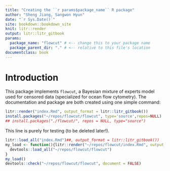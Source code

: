 ```yaml
---
title: "Creating the ``r params$package_name`` R package"
author: "Sheng Jiang, Sangwon Hyun"
date: "`r Sys.Date()`"
site: bookdown::bookdown_site
knit: litr::render
output: litr::litr_gitbook
params:
  package_name: "flowcut" # <-- change this to your package name
  package_parent_dir: "." # <-- relative to this file's location
documentclass: book
---
```


# Introduction

This package implements `flowcut`, a Bayesian mixture of experts model used for
censored data (specialized for ocean flow cytometry). The documentation and
package are both created using one simple command:

```r
litr::render("index.Rmd", output_format = litr::litr_gitbook())
install.packages("~/repos/flowcut/flowcut", type='source',repos=NULL)
## install.packages("./flowcut/", repos = NULL, type="source")
```

This line is purely for testing (to be deleted later!).

```r
litr::load_all("index.Rmd")##, output_format = litr::litr_gitbook())
my_load <- function(){litr::render("~/repos/flowcut/index.Rmd", output_format = litr::litr_gitbook(minimal_eval = TRUE))
  devtools::load_all("~/repos/flowcut/flowcut")
}
my_load()
devtools::check("~/repos/flowcut/flowcut", document = FALSE)
```
